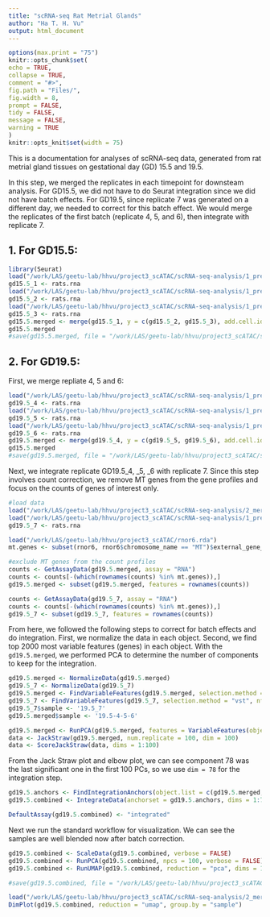 ---
title: "scRNA-seq Rat Metrial Glands"
author: "Ha T. H. Vu"
output: html_document
---
  
  ```{r setup, include=FALSE}
options(max.print = "75")
knitr::opts_chunk$set(
  echo = TRUE,
  collapse = TRUE,
  comment = "#>",
  fig.path = "Files/",
  fig.width = 8,
  prompt = FALSE,
  tidy = FALSE,
  message = FALSE,
  warning = TRUE
)
knitr::opts_knit$set(width = 75)
```
This is a documentation for analyses of scRNA-seq data, generated from rat metrial gland tissues on gestational day (GD) 15.5 and 19.5. <br>

In this step, we merged the replicates in each timepoint for downsteam analysis. For GD15.5, we did not have to do Seurat integration since we did not have batch effects. For GD19.5, since replicate 7 was generated on a different day, we needed to correct for this batch effect. We would merge the replicates of the first batch (replicate 4, 5, and 6), then integrate with replicate 7. <br>

## 1. For GD15.5:
```{r, eval = FALSE}
library(Seurat)
load("/work/LAS/geetu-lab/hhvu/project3_scATAC/scRNA-seq-analysis/1_preprocess/GD15.5_1-filtered.rda")
gd15.5_1 <- rats.rna
load("/work/LAS/geetu-lab/hhvu/project3_scATAC/scRNA-seq-analysis/1_preprocess/GD15.5_2-filtered.rda")
gd15.5_2 <- rats.rna
load("/work/LAS/geetu-lab/hhvu/project3_scATAC/scRNA-seq-analysis/1_preprocess/GD15.5_3-filtered.rda")
gd15.5_3 <- rats.rna
gd15.5.merged <- merge(gd15.5_1, y = c(gd15.5_2, gd15.5_3), add.cell.ids = c("15.5_1", "15.5_2", "15.5_3"), project = "RNA_15.5")
gd15.5.merged
#save(gd15.5.merged, file = "/work/LAS/geetu-lab/hhvu/project3_scATAC/scRNA-seq-analysis/2_mergedSamples/gd15.5.RNAmerged.rda")
```

## 2. For GD19.5:
First, we merge repliate 4, 5 and 6:
```{r, eval = F}
load("/work/LAS/geetu-lab/hhvu/project3_scATAC/scRNA-seq-analysis/1_preprocess/GD19.5_4-filtered.rda")
gd19.5_4 <- rats.rna
load("/work/LAS/geetu-lab/hhvu/project3_scATAC/scRNA-seq-analysis/1_preprocess/GD19.5_5-filtered.rda")
gd19.5_5 <- rats.rna
load("/work/LAS/geetu-lab/hhvu/project3_scATAC/scRNA-seq-analysis/1_preprocess/GD19.5_6-filtered.rda")
gd19.5_6 <- rats.rna
gd19.5.merged <- merge(gd19.5_4, y = c(gd19.5_5, gd19.5_6), add.cell.ids = c("19.5_4", "19.5_5", "19.5_6"), project = "RNA_19.5")
gd15.5.merged
#save(gd19.5.merged, file = "/work/LAS/geetu-lab/hhvu/project3_scATAC/scRNA-seq-analysis/2_mergedSamples/integrationGD19.5/rmChrMTgenes/gd19.5.RNAmerged.rda")
```

Next, we integrate replicate GD19.5_4, _5, _6 with replicate 7. Since this step involves count correction, we remove MT genes from the gene profiles and focus on the counts of genes of interest only.

```{r, eval = F}
#load data
load("/work/LAS/geetu-lab/hhvu/project3_scATAC/scRNA-seq-analysis/2_mergedSamples/integrationGD19.5/rmChrMTgenes/gd19.5.RNAmerged.rda")
load("/work/LAS/geetu-lab/hhvu/project3_scATAC/scRNA-seq-analysis/1_preprocess/GD19.5_7-filtered.rda")
gd19.5_7 <- rats.rna

load("/work/LAS/geetu-lab/hhvu/project3_scATAC/rnor6.rda")
mt.genes <- subset(rnor6, rnor6$chromosome_name == "MT")$external_gene_name #get MT genes

#exclude MT genes from the count profiles
counts <- GetAssayData(gd19.5.merged, assay = "RNA")
counts <- counts[-(which(rownames(counts) %in% mt.genes)),]
gd19.5.merged <- subset(gd19.5.merged, features = rownames(counts))

counts <- GetAssayData(gd19.5_7, assay = "RNA")
counts <- counts[-(which(rownames(counts) %in% mt.genes)),]
gd19.5_7 <- subset(gd19.5_7, features = rownames(counts))
```
From here, we followed the following steps to correct for batch effects and do integration. First, we normalize the data in each object. Second, we find top 2000 most variable features (genes) in each object. With the `gd19.5.merged`, we performed PCA to determine the number of components to keep for the integration.
```{r}
gd19.5.merged <- NormalizeData(gd19.5.merged)
gd19.5_7 <- NormalizeData(gd19.5_7)
gd19.5.merged <- FindVariableFeatures(gd19.5.merged, selection.method = "vst", nfeatures = 2000)
gd19.5_7 <- FindVariableFeatures(gd19.5_7, selection.method = "vst", nfeatures = 2000)
gd19.5_7$sample <- '19.5_7'
gd19.5.merged$sample <- '19.5-4-5-6'

gd19.5.merged <- RunPCA(gd19.5.merged, features = VariableFeatures(object = gd19.5.merged), npcs = 100)
data <- JackStraw(gd19.5.merged, num.replicate = 100, dim = 100)
data <- ScoreJackStraw(data, dims = 1:100)
```
From the Jack Straw plot and elbow plot, we can see component 78 was the last significant one in the first 100 PCs, so we use `dim = 78` for the integration step.
```{r, eval = F}
gd19.5.anchors <- FindIntegrationAnchors(object.list = c(gd19.5.merged, gd19.5_7), dims = 1:78)
gd19.5.combined <- IntegrateData(anchorset = gd19.5.anchors, dims = 1:78)

DefaultAssay(gd19.5.combined) <- "integrated"
```
Next we run the standard workflow for visualization. We can see the samples are well blended now after batch correction.
```{r, eval = F}
gd19.5.combined <- ScaleData(gd19.5.combined, verbose = FALSE)
gd19.5.combined <- RunPCA(gd19.5.combined, npcs = 100, verbose = FALSE)
gd19.5.combined <- RunUMAP(gd19.5.combined, reduction = "pca", dims = 1:100)

#save(gd19.5.combined, file = "/work/LAS/geetu-lab/hhvu/project3_scATAC/scRNA-seq-analysis/2_mergedSamples/integrationGD19.5/rmChrMTgenes/gd19.5-4-5-6-7.integrated.rda")
```
```{r}
load("/work/LAS/geetu-lab/hhvu/project3_scATAC/scRNA-seq-analysis/2_mergedSamples/integrationGD19.5/rmChrMTgenes/gd19.5-4-5-6-7.integrated.rda")
DimPlot(gd19.5.combined, reduction = "umap", group.by = "sample")
```